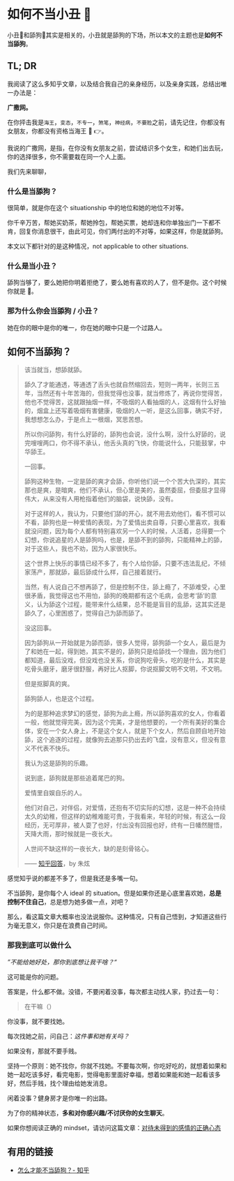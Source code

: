 # 如何不当小丑 🤡

小丑🤡和舔狗🐶其实是相关的，小丑就是舔狗的下场，所以本文的主题也是**如何不当舔狗**。

## TL; DR

我阅读了这么多知乎文章，以及结合我自己的亲身经历，以及亲身实践，总结出唯一办法是：

**广撒网。**

在你抨击我是`海王`，`变态`，`不专一`，`煞笔`，`神经病`，`不要脸`之前，请先记住，你都没有女朋友，你都没有资格当海王 🤣 👉。

我说的广撒网，是指，在你没有女朋友之前，尝试结识多个女生，和她们出去玩，你的选择很多，你不需要栽在同一个人上面。

我们先来聊聊，

### 什么是当舔狗？

很简单，就是你在这个 situationship 中的地位和她的地位不对等。

你千辛万苦，帮她买奶茶，帮她拎包，帮她买票，她却连和你单独出门一下都不肯，回复你消息很干，由此可见，你们两付出的不对等，如果这样，你是就舔狗。

本文以下都针对的是这种情况，not applicable to other situations.

### 什么是当小丑？

舔狗当够了，要么她把你明着拒绝了，要么她有喜欢的人了，但不是你。这个时候你就是 🤡。

### 那为什么你会当舔狗 / 小丑？

她在你的眼中是你的唯一，你在她的眼中只是一个过路人。

## 如何不当舔狗？

> 该当就当，想舔就舔。
>
> 舔久了才能通透，等通透了舌头也就自然缩回去，短则一两年，长则三五年，当然还有十年苦海的，但我觉得也没事，就当修炼了，再说你觉得苦，他也不觉得苦，这就跟抽烟一样，不吸烟的人看抽烟的人，这烟有什么好抽的，烟盒上还写着吸烟有害健康，吸烟的人一听，是这么回事，确实不好，我想想怎么办，于是点上一根烟，冥思苦想。
>
> 所以你问舔狗，有什么好舔的，舔狗也会说，没什么啊，没什么好舔的，说完嗖嗖两口，你不得不承认，他舌头真的飞快，你能说什么，只能鼓掌，中华舔王。
>
> 一回事。
>
> 舔狗这种生物，一定是舔的爽才会舔，你听他们说一个个苦大仇深的，其实那也是爽，是暗爽，他们不承认，但心里是美的，虽然委屈，但委屈才显得伟大，从来没有人用枪指着他们的脑袋，说快舔，没有。
>
> 对于这样的人，我认为，只要他们舔的开心，就不用去劝他们，看不惯可以不看，舔狗也是一种爱情的表现，为了爱情出卖自尊，只要心里喜欢，我看就没问题，因为每个人都有特别喜欢另一个人的时候，人活着，总得要一个幻想，你说追星的人是舔狗吗，也是，是舔不到的舔狗，只能精神上的舔，对于这些人，我也不劝，因为人家很快乐。
>
> 这个世界上快乐的事情已经不多了，有个人给你舔，只要不违法乱纪，不倾家荡产，那就舔，最后舔成什么样，自己接着就行。
>
> 当然，有人说自己不想再舔了，但是控制不住，舔上瘾了，不舔难受，心里很矛盾，我觉得这也不用怕，舔狗的晚期都有这个毛病，会思考‘舔’的意义，认为舔这个过程，能带来什么结果，总不能是盲目的乱舔，这其实还是舔久了，心里困惑了，觉得自己为舔而舔了。
>
> 没这回事。
>
> 因为舔狗从一开始就是为舔而舔，很多人觉得，舔狗舔一个女人，最后是为了和她在一起，得到她，其实不是的，舔狗只是给舔找一个理由，因为他们都知道，最后没戏，但没戏也没关系，你说狗吃骨头，吃的是什么，其实是吃骨头磨牙，磨牙很舒服，再好比人抠脚，你说抠脚文明不文明，不文明。
>
> 但是抠脚真的爽。
>
> 舔狗舔人，也是这个过程。
>
> 为的是那种追求梦幻的感觉，舔狗为此上瘾，所以舔狗喜欢的女人，你看着一般，他就觉得完美，因为这个完美，才是他想要的，一个所有美好的集合体，安在一个女人身上，不是这个女人，就是下个女人，然后自顾自地开始舔，这个追逐的过程，就像狗去追那只扔出去的飞盘，没有意义，但没有意义不代表不快乐。
>
> 我认为这是舔狗的乐趣。
>
> 说到底，舔狗就是那些追着尾巴的狗。
>
> 爱情里自娱自乐的人。
>
> 他们对自己，对伴侣，对爱情，还抱有不切实际的幻想，这是一种不会持续太久的幼稚，但这样的幼稚难能可贵，于我看来，年轻的时候，有这么一段经历，无可厚非，被人耍了也好，付出没有回报也好，终有一日幡然醒悟，天降大雨，那时候就是一夜长大。
>
> 人世间不缺这样的一夜长大，缺的是刻骨铭心。
>
> —— [知乎回答](https://www.zhihu.com/question/264976486)，by 朱炫

感觉知乎说的都差不多了，但是我还是多嘴一句。

不当舔狗，是你每个人 ideal 的 situation。但是如果你还是心底里喜欢她，**总是控制不住自己**，总是想为她多做一点，对吧？

那么，看这篇文章大概率也没法说服你。这种情况，只有自己悟到，才知道这些行为毫无意义，你只是在浪费自己时间。

### 那我到底可以做什么

_”不能给她好处，那你到底想让我干啥？“_

这可能是你的问题。

答案是，什么都不做。没错，不要闲着没事，每次都主动找人家，扔过去一句：

> 在干嘛（）

你没事，就不要找她。

每次找她之前，问自己：_这件事和她有关吗？_

如果没有，那就不要手贱。

坚持一个原则：她不找你，你就不找她。不要每次啊，你吃好吃的，就想着如果和她一起吃该多好，看完电影，觉得电影里面好幸福，想着如果能和她一起看该多好，然后手贱，找个理由给她发消息。

闲着没事？健身房才是你唯一的出路。

为了你的精神状态，**多和对你感兴趣/不讨厌你的女生聊天**。

如果你想阅读正确的 mindset，请访问这篇文章：[对待未得到的感情的正确心态](/tutorial-before/correct-mindset)

## 有用的链接

- [怎么才能不当舔狗？- 知乎](https://www.zhihu.com/question/264976486)
